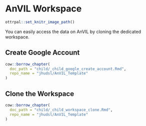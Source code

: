 
# AnVIL Workspace

```r
ottrpal::set_knitr_image_path()
```

You can easily access the data on AnVIL by cloning the dedicated workspace. 


## Create Google Account

```r
cow::borrow_chapter(
  doc_path = "child/_child_google_create_account.Rmd",
  repo_name = "jhudsl/AnVIL_Template"
)
```

## Clone the Workspace

```r
cow::borrow_chapter(
  doc_path = "child/_child_workspace_clone.Rmd",
  repo_name = "jhudsl/AnVIL_Template"
)
```
